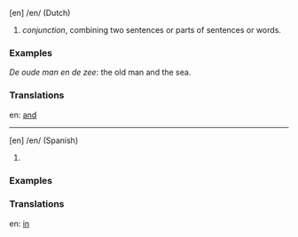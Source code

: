 [en] /en/ (Dutch) 

# ''conjunction'', combining two sentences or parts of sentences or words.

=== Examples ===

''De oude man en de zee'': the old man and the sea.

=== Translations ===

en: [[and]]

----

[en] /en/ (Spanish) 

# 

=== Examples ===



=== Translations ===

en: [[in]]
